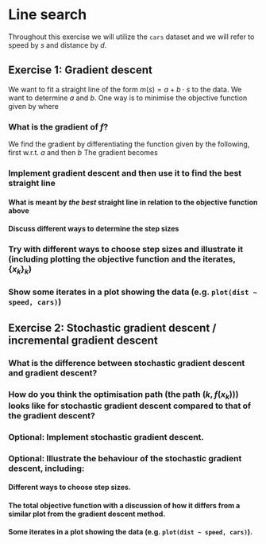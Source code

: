 # Line search
Throughout this exercise we will utilize the `cars` dataset and we will refer to speed by $s$ and distance by $d$.

## Exercise 1: Gradient descent
We want to fit a straight line of the form $m(s) = a + b \cdot s$ to the data. We want to determine $a$ and $b$. One way is to minimise the objective function given by
\begin{align}
f(a, b) = \frac{1}{n} \sum_{i = 1}^n f_i(a, b),
\end{align}
where
\begin{align}
f_i(a, b) = (m(s_i) - d_i)^2 .
\end{align}

### What is the gradient of $f$?
We find the gradient by differentiating the function given by the following, first w.r.t. $a$ and then $b$
\begin{align}
  f(a,b) &= \frac{1}{n} \sum_{i=1}^n \left( m(s_i) - d_i \right)^2
\end{align}
The gradient becomes
\begin{align}
  \nabla f(a,b) = \left[ \frac{2}{n} \sum_{i = 1}^n m(s_i) - d_i, \quad \frac{2}{n} \sum_{i = 1}^n (m(s_i) - d_i)s_i \right].
\end{align}

### Implement gradient descent and then use it to find the best straight line

#### What is meant by *the best* straight line in relation to the objective function above

#### Discuss different ways to determine the step sizes

### Try with different ways to choose step sizes and illustrate it (including plotting the objective function and the iterates, $\{x_k\}_k$)

### Show some iterates in a plot showing the data (e.g. `plot(dist ~ speed, cars)`)

## Exercise 2: Stochastic gradient descent / incremental gradient descent

### What is the difference between stochastic gradient descent and gradient descent?

### How do you think the optimisation path (the path $\left (k, f(x_k) \right )$) looks like for stochastic gradient descent compared to that of the gradient descent?

### **Optional**: Implement stochastic gradient descent.

### **Optional**: Illustrate the behaviour of the stochastic gradient descent, including:

#### Different ways to choose step sizes.

#### The total objective function with a discussion of how it differs from a similar plot from the gradient descent method.

#### Some iterates in a plot showing the data (e.g. `plot(dist ~ speed, cars)`).

\newpage